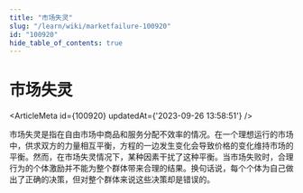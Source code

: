 ```yaml
---
title: "市场失灵"
slug: "/learn/wiki/marketfailure-100920"
id: "100920"
hide_table_of_contents: true
---
```



# 市场失灵

<ArticleMeta id={100920} updatedAt={'2023-09-26 13:58:51'} />
<div className='border-solid border-b border-t-0 my-4 border-[var(--ifm-color-gray-300)]' />

市场失灵是指在自由市场中商品和服务分配不效率的情况。在一个理想运行的市场中，供求双方的力量相互平衡，方程的一边发生变化会导致价格的变化维持市场的平衡。然而，在市场失灵情况下，某种因素干扰了这种平衡。当市场失败时，合理行为的个体激励并不能为整个群体带来合理的结果。换句话说，每个个体为自己做出了正确的决策，但对整个群体来说这些决策却是错误的。
